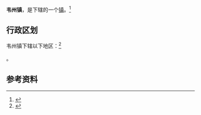 {{Distinguish|涠洲镇}}
{{中国乡级行政区
|景观照片文件名 = 
|景观照片描述 = 
|汉语拼音 = 
|其他语言 = 
|其他语言名称 = 
|旧称 = 
|地名出处 = 西夏[[韦州|韦州]]
|位置图文件名 = 
|位置图描述 = 
|自定义图片= 
|建置时间 = 
|政府驻地 = 
|毗邻 = 
|总面积 = 
|总人口 = 
|总人口年份 = 
|户籍人口 = 
|户籍人口年份 = 
|常住人口 = 
|常住人口年份 = 
|人口密度 = 
|GDP = 
|GDP年份 = 
|邮政编码 = 
|电话区号 = 953
|官方网站 = 
|网站名称 = 
|64/03/24/102/000}}

'''韦州镇'''，是{{PRC admin/fullname|64/03/24/102/000|3}}下辖的一个[[行政建制镇|镇]]。<ref>{{PRC admin/ref sgc|{{PRC admin/parent|64/03/24/102/000}}}}</ref>

== 行政区划 ==

韦州镇下辖以下地区：<ref>{{PRC admin/ref sgc|64/03/24/102/000}}</ref>

{{PRC admin/children|64/03/24/102/000}}。

== 参考资料 ==

{{reflist}}

{{行政区划小作品}}
{{PRC admin/navcat|64/03/24/102/000}}